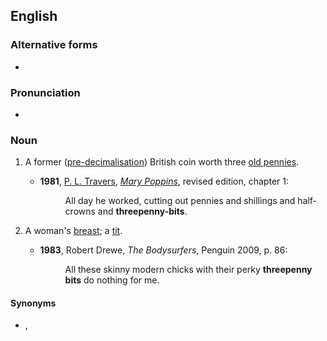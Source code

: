 {{also|threepenny-bit}}
==English==
{{wikipedia|Threepence (British coin)}}

===Alternative forms===
* {{l|en|threepenny-bit}}

===Pronunciation===
* {{audio|En-uk-threepenny-bit.ogg|Audio (UK)|lang=en}}

===Noun===
{{en-noun}}

# {{lb|en|historical}} A former ([[pre-decimalisation]]) British coin worth three [[old penny|old pennies]].
#* '''1981''', [[w:P. L. Travers|P. L. Travers]], [[w:Mary Poppins|''Mary Poppins'']], revised edition, chapter 1:
#*: All day he worked, cutting out pennies and shillings and half-crowns and '''threepenny-bits'''.
# {{lb|en|Cockney rhyming slang}} A woman's [[breast]]; a [[tit]].
#* '''1983''', Robert Drewe, ''The Bodysurfers'', Penguin 2009, p. 86:
#*: All these skinny modern chicks with their perky '''threepenny bits''' do nothing for me.

====Synonyms====
* {{l|en|threepence}}, {{l|en|thruppence}}